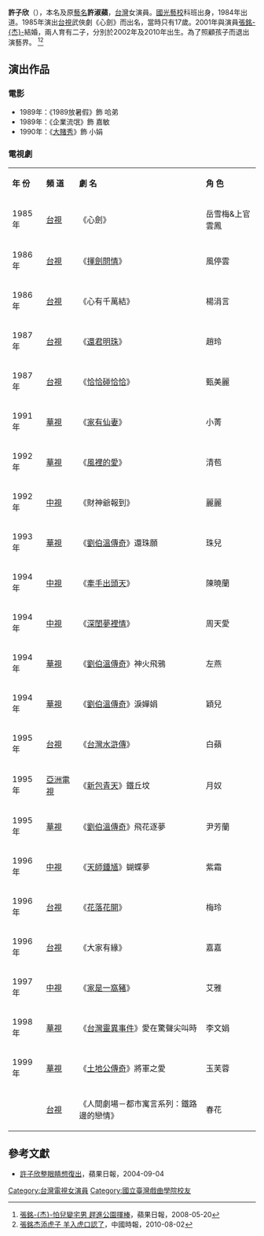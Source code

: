 {{expand|time=2014-04-09T13:23:09+00:00}}
'''許子欣'''（{{bd|1967年|9月19日|}}），本名及原[[藝名|藝名]]'''許淑蘋'''，[[台灣|台灣]]女演員。[[國光藝校|國光藝校]]科班出身，1984年出道。1985年演出[[台視|台視]]武俠劇《心劍》而出名，當時只有17歲。2001年與演員[[張銘杰|張銘-{杰}-]]結婚，兩人育有二子，分別於2002年及2010年出生。為了照顧孩子而退出演藝界。
<ref>[https://tw.appledaily.com/finance/daily/20080520/30567332 張銘-{杰}-怕兒變宅男 趕進公園揮棒]，蘋果日報，2008-05-20</ref><ref>[https://www.chinatimes.com/newspapers/20100802000487-260102?chdtv 張銘杰添虎子 羊入虎口認了]，中國時報，2010-08-02</ref>

==演出作品==
===電影===
* 1989年：《1989放暑假》飾 哈弟
* 1989年：《企業流氓》飾 嘉敏
* 1990年：《[[大賭秀|大賭秀]]》飾 小娟

===電視劇===
{| class="wikitable"
|- bgcolor="#B2B6FF" align="center"
|'''年 份'''||'''頻 道'''||'''劇 名'''||'''角 色'''
|-
| 1985年||[[台視|台視]]||《心劍》|| 岳雪梅&上官雲鳳
|-
| 1986年||[[台視|台視]]||《[[揮劍問情|揮劍問情]]》|| 風停雲
|-
| 1986年||[[台視|台視]]||《心有千萬結》|| 楊涓言
|-
| 1987年||[[台視|台視]]||《[[還君明珠|還君明珠]]》|| 趙玲
|-
| 1987年||[[台視|台視]]||《[[恰恰碰恰恰|恰恰碰恰恰]]》|| 甄美麗
|-
| 1991年||[[華視|華視]]||《[[家有仙妻|家有仙妻]]》 || 小菁
|-
| 1992年||[[華視|華視]]||《[[風裡的愛|風裡的愛]]》 || 清苞
|-
| 1992年||[[中視|中視]]||《財神爺報到》|| 麗麗
|-
| 1993年||[[華視|華視]]||《[[劉伯溫傳奇|劉伯溫傳奇]]》還珠願 || 珠兒
|-
| 1994年||[[中視|中視]]||《[[牽手出頭天|牽手出頭天]]》|| 陳曉蘭
|-
| 1994年||[[中視|中視]]||《[[深閨夢裡情|深閨夢裡情]]》|| 周天愛 
|-
| 1994年||[[華視|華視]]||《[[劉伯溫傳奇|劉伯溫傳奇]]》神火飛鴉 || 左燕
|-
| 1994年||[[華視|華視]]||《[[劉伯溫傳奇|劉伯溫傳奇]]》淚嬋娟 || 穎兒
|-
| 1995年||[[台視|台視]]||《[[台灣水滸傳|台灣水滸傳]]》|| 白蘋
|-
| 1995年||[[亞洲電視|亞洲電視]]||《[[新包青天|新包青天]]》鐵丘坟 || 月奴
|-
| 1995年||[[華視|華視]]||《[[劉伯溫傳奇|劉伯溫傳奇]]》飛花逐夢 || 尹芳蘭
|-
| 1996年||[[中視|中視]]||《[[天師鍾馗|天師鍾馗]]》蝴蝶夢 || 紫霜
|-
| 1996年||[[台視|台視]]||《[[花落花開_(台視)|花落花開]]》|| 梅玲
|-
| 1996年||[[台視|台視]]||《大家有緣》|| 嘉嘉
|-
| 1997年||[[中視|中視]]||《[[家是一窩豬|家是一窩豬]]》|| 艾雅
|-
| 1998年||[[華視|華視]]||《[[台灣靈異事件|台灣靈異事件]]》愛在驚聲尖叫時 || 李文娟
|-
| 1999年||[[華視|華視]]||《[[土地公傳奇|土地公傳奇]]》將軍之愛 || 玉芙蓉
|-
| || [[台視|台視]]||《人間劇場－都市寓言系列：鐵路邊的戀情》|| 春花
|}

==參考文獻==
{{Reflist}}
*[https://tw.appledaily.com/finance/daily/20040904/21206452 許子欣整眼睛想復出]，蘋果日報，2004-09-04 {{Wayback|url=https://tw.appledaily.com/finance/daily/20040904/21206452 |date=20180814123232 }}

[[Category:台灣電視女演員|Category:台灣電視女演員]]
[[Category:國立臺灣戲曲學院校友|Category:國立臺灣戲曲學院校友]]